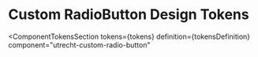 <!-- @license CC0-1.0 -->


<Meta id="css-custom-radio-button--design-tokens" title="CSS Component/Custom Radio Button/Design Tokens" />

# Custom RadioButton Design Tokens

<ComponentTokensSection
  tokens={tokens}
  definition={tokensDefinition}
  component="utrecht-custom-radio-button"
></ComponentTokensSection>
